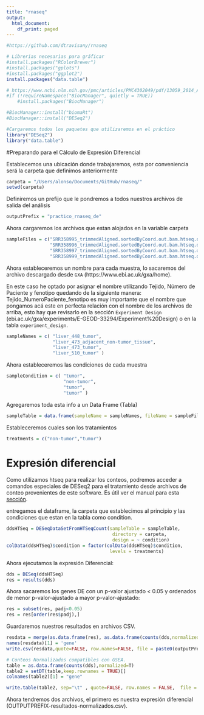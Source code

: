 ```yaml
---
title: "rnaseq"
output:
  html_document:
    df_print: paged
---
```


```r
#https://github.com/dtravisany/rnaseq
```

```r
# Librerias necesarias para gráficar
#install.packages("RColorBrewer")
#install.packages("gplots")
#install.packages("ggplot2")
install.packages("data.table")
```
```r
# https://www.ncbi.nlm.nih.gov/pmc/articles/PMC4302049/pdf/13059_2014_Article_550.pdf
#if (!requireNamespace("BiocManager", quietly = TRUE))
	#install.packages("BiocManager")

#BiocManager::install("biomaRt")
#BiocManager::install("DESeq2")
```
```r
#Cargaremos todos los paquetes que utilizaremos en el práctico
library("DESeq2")
library("data.table")
```
#Preparando para el Cálculo de Expresión Diferencial

Establecemos una ubicación donde trabajaremos, esta por conveniencia será la carpeta que definimos anteriormente
```r
carpeta = "/Users/alonso/Documents/GitHub/rnaseq/"
setwd(carpeta)
```

Definiremos un prefijo que le pondremos a todos nuestros archivos de salida del análisis
```r
outputPrefix = "practico_rnaseq_de"
```

Ahora cargaremos los archivos que estan alojados en la variable carpeta
```r
sampleFiles = c("SRR358995_trimmedAligned.sortedByCoord.out.bam.htseq.out", 
                "SRR358996_trimmedAligned.sortedByCoord.out.bam.htseq.out",
                "SRR358997_trimmedAligned.sortedByCoord.out.bam.htseq.out",
                "SRR358999_trimmedAligned.sortedByCoord.out.bam.htseq.out")
```

Ahora estableceremos un nombre para cada muestra, lo sacaremos del archivo
descargado desde `GXA` (https://www.ebi.ac.uk/gxa/home).

En este caso he optado por asignar el nombre utilizando Tejido, Número de Paciente y fenotipo quedando de la siguiente manera: Tejido_NumeroPaciente_fenotipo es muy importante que el nombre que pongamos acá este en perfecta relación con el nombre de los archivos de arriba, esto hay que revisarlo en la sección `Experiment Design` (ebi.ac.uk/gxa/experiments/E-GEOD-33294/Experiment%20Design) o en la tabla `experiment_design`.

```r
sampleNames = c( "liver_448_tumor", 
                 "liver_473_adjacent_non-tumor_tissue",
                 "liver_473_tumor",
                 "liver_510_tumor" )
```

Ahora estableceremos las condiciones de cada muestra
```r
sampleCondition = c( "tumor",
                     "non-tumor",
                     "tumor",
                     "tumor" )
```

Agregaremos toda esta info a un Data Frame (Tabla)
```r
sampleTable = data.frame(sampleName = sampleNames, fileName = sampleFiles, condition = sampleCondition)
```

Estableceremos cuales son los tratamientos
```r
treatments = c("non-tumor","tumor")
```

# Expresión diferencial

Como utilizamos htseq para realizar los conteos, podremos acceder a comandos especiales de DESeq2 para el tratamiento desde archivos de conteo provenientes de este software. Es útil ver el manual para esta [sección](http://bioconductor.org/packages/release/bioc/vignettes/DESeq2/inst/doc/DESeq2.html#htseq-count-input).

entregamos el dataframe, la carpeta que establecimos al principio y las condiciones que estan en la tabla como condition.

```r
ddsHTSeq = DESeqDataSetFromHTSeqCount(sampleTable = sampleTable,
                                       directory = carpeta,
                                       design = ~ condition)
colData(ddsHTSeq)$condition = factor(colData(ddsHTSeq)$condition,
                                      levels = treatments)
```

Ahora ejecutamos la expresión Diferencial:

```r
dds = DESeq(ddsHTSeq)
res = results(dds)
```

Ahora sacaremos los genes DE con un p-valor ajustado < 0.05 y ordenados de menor p-valor-ajustado a mayor p-valor-ajustado:

```r
res = subset(res, padj<0.05)
res = res[order(res$padj),]
```

Guardaremos nuestros resultados en archivos CSV.
```r
resdata = merge(as.data.frame(res), as.data.frame(counts(dds,normalized =TRUE)), by = 'row.names', sort = FALSE)
names(resdata)[1] = 'gene'
write.csv(resdata,quote=FALSE, row.names=FALSE, file = paste0(outputPrefix, "-resultados-normalizados.csv"))

# Conteos Normalizados compatibles con GSEA.
table = as.data.frame(counts(dds),normalized=T)
table2 = setDT(table,keep.rownames = TRUE)[]
colnames(table2)[1] = "gene"

write.table(table2, sep="\t" , quote=FALSE, row.names = FALSE,  file = paste0(outputPrefix, "_conteos_normalizados.txt"))
```

Ahora tendremos dos archivos, el primero es nuestra expresión diferencial (OUTPUTPREFIX-resultados-normalizados.csv).




